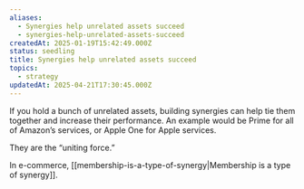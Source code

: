 ```yaml
---
aliases:
  - Synergies help unrelated assets succeed
  - synergies-help-unrelated-assets-succeed
createdAt: 2025-01-19T15:42:49.000Z
status: seedling
title: Synergies help unrelated assets succeed
topics:
  - strategy
updatedAt: 2025-04-21T17:30:45.000Z
---
```

If you hold a bunch of unrelated assets, building synergies can help tie them together and increase their performance. An example would be Prime for all of Amazon’s services, or Apple One for Apple services.

They are the “uniting force.”

In e-commerce, [[membership-is-a-type-of-synergy|Membership is a type of synergy]].
